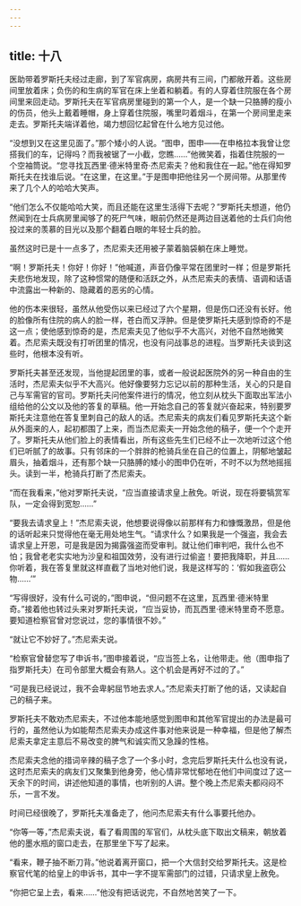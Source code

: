 ```yaml
---
---
---
```

title: 十八
---




医助带着罗斯托夫经过走廊，到了军官病房，病房共有三间，门都敞开着。这些房间里放着床；负伤的和生病的军官在床上坐着和躺着。有的人穿着住院服在各个房间里来回走动。罗斯托夫在军官病房里碰到的第一个人，是一个缺一只胳膊的瘦小的伤员，他头上戴着睡帽，身上穿着住院服，嘴里叼着烟斗，在第一个房间里走来走去。罗斯托夫端详着他，竭力想回忆起曾在什么地方见过他。

“没想到又在这里见面了。”那个矮小的人说。“图申，图申——在申格拉本我曾让您搭我们的车，记得吗？而我被锯了一小截，您瞧……”他微笑着，指着住院服的一个空袖筒说。“您寻找瓦西里·德米特里奇·杰尼索夫？他和我住在一起。”他在得知罗斯托夫在找谁后说。“在这里，在这里。”于是图申把他往另一个房间带。从那里传来了几个人的哈哈大笑声。

“他们怎么不仅能哈哈大笑，而且还能在这里生活得下去呢？”罗斯托夫想道，他仍然闻到在士兵病房里闻够了的死尸气味，眼前仍然还是两边目送着他的士兵们向他投过来的羡慕的目光以及那个翻着白眼的年轻士兵的脸。

虽然这时已是十一点多了，杰尼索夫还用被子蒙着脑袋躺在床上睡觉。

“啊！罗斯托夫！你好！你好！”他喊道，声音仍像平常在团里时一样；但是罗斯托夫悲伤地发现，除了这种惯常的随便和活跃之外，从杰尼索夫的表情、语调和话语中流露出一种新的、隐藏着的恶劣的心情。

他的伤本来很轻，虽然从他受伤以来已经过了六个星期，但是伤口还没有长好。他的脸像所有住院的病人的脸一样，苍白而又浮肿。但是使罗斯托夫感到惊奇的不是这一点；使他感到惊奇的是，杰尼索夫见了他似乎不大高兴，对他不自然地微笑着。杰尼索夫既没有打听团里的情况，也没有问战事总的进程。当罗斯托夫谈到这些时，他根本没有听。

罗斯托夫甚至还发现，当他提起团里的事，或者一般说起医院外的另一种自由的生活时，杰尼索夫似乎不大高兴。他好像要努力忘记以前的那种生活，关心的只是自己与军需官的官司。罗斯托夫问他案件进行的情况，他立刻从枕头下面取出军法小组给他的公文以及他的答复的草稿。他一开始念自己的答复就兴奋起来，特别要罗斯托夫注意他在答复里刺自己的敌人的话。杰尼索夫的病友们看见罗斯托夫这个新从外面来的人，起初都围了上来，而当杰尼索夫一开始念他的稿子，便一个个走开了。罗斯托夫从他们脸上的表情看出，所有这些先生们已经不止一次地听过这个他们已听腻了的故事。只有邻床的一个胖胖的枪骑兵坐在自己的位置上，阴郁地皱起眉头，抽着烟斗，还有那个缺一只胳膊的矮小的图申仍在听，不时不以为然地摇摇头。读到一半，枪骑兵打断了杰尼索夫。

“而在我看来，”他对罗斯托夫说，“应当直接请求皇上赦免。听说，现在将要犒赏军队，一定会得到宽恕……”

“要我去请求皇上！”杰尼索夫说，他想要说得像以前那样有力和慷慨激昂，但是他的话听起来只觉得他在毫无用处地生气。“请求什么？如果我是一个强盗，我会去请求皇上开恩，可是我是因为揭露强盗而受审判。就让他们审判吧，我什么也不怕；我曾老老实实地为沙皇和祖国效劳，没有进行过偷盗！要把我降职，并且……你听着，我在答复里就这样直截了当地对他们说，我是这样写的：‘假如我盗窃公物……’”

“写得很好，没有什么可说的，”图申说，“但问题不在这里，瓦西里·德米特里奇。”接着他也转过头来对罗斯托夫说，“应当妥协，而瓦西里·德米特里奇不愿意。要知道检察官曾对您说过，您的事情很不妙。”

“就让它不妙好了。”杰尼索夫说。

“检察官曾替您写了申诉书，”图申接着说，“应当签上名，让他带走。他（图申指了指罗斯托夫）在司令部里大概会有熟人。这个机会是再好不过的了。”

“可是我已经说过，我不会卑躬屈节地去求人。”杰尼索夫打断了他的话，又读起自己的稿子来。

罗斯托夫不敢劝杰尼索夫，不过他本能地感觉到图申和其他军官提出的办法是最可行的，虽然他认为如能帮杰尼索夫办成这件事对他来说是一种幸福，但是他了解杰尼索夫拿定主意后不易改变的脾气和诚实而又急躁的性格。

杰尼索夫念他的措词辛辣的稿子念了一个多小时，念完后罗斯托夫什么也没有说，这时杰尼索夫的病友们又聚集到他身旁，他心情非常忧郁地在他们中间度过了这一天余下的时间，讲述他知道的事情，也听别的人讲。整个晚上杰尼索夫都闷闷不乐，一言不发。

时间已经很晚了，罗斯托夫准备走了，他问杰尼索夫有什么事要托他办。

“你等一等，”杰尼索夫说，看了看周围的军官们，从枕头底下取出文稿来，朝放着他的墨水瓶的窗口走去，在那里坐下写了起来。

“看来，鞭子抽不断刀背。”他说着离开窗口，把一个大信封交给罗斯托夫。这是检察官代笔的给皇上的申诉书，其中一字不提军需部门的过错，只请求皇上赦免。

“你把它呈上去，看来……”他没有把话说完，不自然地苦笑了一下。
